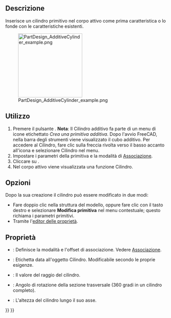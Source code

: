 <languages/>

{{Docnav/it
|[[PartDesign_AdditiveBox/it|Cubo additivo]]
|[[PartDesign_AdditiveSphere/it|Sfera additiva]]
|[[PartDesign_Workbench/it|PartDesign]]
|IconL=PartDesign_AdditiveBox.svg
|IconR=PartDesign_AdditiveSphere.svg
|IconC=Workbench_PartDesign.svg
}}

{{GuiCommand/it
|Name=PartDesign AdditiveCylinder
|Name/it=Cilindro additivo
|MenuLocation=Part Design → Crea una primitiva additiva → Cilindro
|Workbenches=[[PartDesign_Workbench/it|PartDesign]]
|Version=0.17
|SeeAlso=[[PartDesign_CompPrimitiveAdditive/it|Primitiva additiva]], [[PartDesign_SubtractiveCylinder/it|Cilindro sottrattivo]]
}}

<span id="Description"></span>
==Descrizione==

Inserisce un cilindro primitivo nel corpo attivo come prima caratteristica o lo fonde con le caratteristiche esistenti.

[[File:PartDesign_AdditiveCylinder_example.png|200px]]

<span id="Usage"></span>
==Utilizzo==

# Premere il pulsante {{Button|[[Image:PartDesign AdditiveCylinder.svg|24px]] '''Cilindro additivo'''}}. '''Nota''': Il Cilindro additivo fa parte di un menu di icone etichettato ''Crea una primitiva additiva''. Dopo l'avvio FreeCAD, nella barra degli strumenti viene visualizzato il cubo additivo. Per accedere al Cilindro, fare clic sulla freccia rivolta verso il basso accanto all'icona e selezionare Cilindro nel menu.
# Impostare i parametri della primitiva e la modalità di [[Part_EditAttachment/it|Associazione]].
# Cliccare su {{Button|OK}}.
# Nel corpo attivo viene visualizzata una funzione Cilindro.

<span id="Options"></span>
== Opzioni ==

<div class="mw-translate-fuzzy">
{{PartDesign Tools navi/it}}
</div>

<div class="mw-translate-fuzzy">
Dopo la sua creazione il cilindro può essere modificato in due modi:
* Fare doppio clic nella struttura del modello, oppure fare clic con il tasto destro e selezionare '''Modifica primitiva''' nel menu contestuale; questo richiama i parametri primitivi.
* Tramite l'[[Property editor/it|editor delle proprietà]].
</div>

<span id="Properties"></span>
== Proprietà ==

<div class="mw-translate-fuzzy">
* {{PropertyData/it|Attachment}}: Definisce la modalità e l'offset di associazione. Vedere [[Part EditAttachment/it|Associazione]].
* {{PropertyData/it|Label}}: Etichetta data all'oggetto Cilindro. Modificabile secondo le proprie esigenze.
* {{PropertyData/it|Radius}}: Il valore del raggio del cilindro.
* {{PropertyData/it|Angle}}: Angolo di rotazione della sezione trasversale (360 gradi in un cilindro completo).
* {{PropertyData/it|Height}}: L'altezza del cilindro lungo il suo asse.
</div>


{{Docnav/it
|[[PartDesign_AdditiveBox/it|Cubo additivo]]
|[[PartDesign_AdditiveSphere/it|Sfera additiva]]
|[[PartDesign_Workbench/it|PartDesign]]
|IconL=PartDesign_AdditiveBox.svg
|IconR=PartDesign_AdditiveSphere.svg
|IconC=Workbench_PartDesign.svg
}}

{{PartDesign_Tools_navi{{#translation:}}}}
{{Userdocnavi{{#translation:}}}}